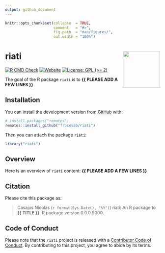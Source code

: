 ```yaml
---
output: github_document
---
```


<!-- README.md is generated from README.Rmd. Please edit that file -->


```r
knitr::opts_chunk$set(collapse  = TRUE,
                      comment   = "#>",
                      fig.path  = "man/figures/",
                      out.width = "100%")
```



riati <img src="man/figures/package-sticker.png" align="right" style="float:right; height:120px;"/>
=========================================================

<!-- badges: start -->
[![R CMD Check](https://github.com/frbcesab/riati/actions/workflows/R-CMD-check.yaml/badge.svg)](https://github.com/frbcesab/riati/actions/workflows/R-CMD-check.yaml)
[![Website](https://github.com/frbcesab/riati/actions/workflows/pkgdown.yaml/badge.svg)](https://github.com/frbcesab/riati/actions/workflows/pkgdown.yaml)
[![License: GPL (>= 2)](https://img.shields.io/badge/License-GPL%20%28%3E%3D%202%29-blue.svg)](https://choosealicense.com/licenses/gpl-2.0/)
<!-- badges: end -->


The goal of the R package `riati` is to **{{ PLEASE ADD A FEW LINES }}**



## Installation

You can install the development version from [GitHub](https://github.com/) with:

```r
# install.packages("remotes")
remotes::install_github("frbcesab/riati")
```

Then you can attach the package `riati`:

```r
library("riati")
```



## Overview

Here is an overview of `riati` content: **{{ PLEASE ADD A FEW LINES }}**



## Citation

Please cite this package as: 

> Casajus Nicolas (`r format(Sys.Date(), "%Y")`) riati: An R 
package to **{{ TITLE }}**. R package version 0.0.0.9000.



## Code of Conduct

Please note that the `riati` project is released with a 
[Contributor Code of Conduct](https://contributor-covenant.org/version/2/0/CODE_OF_CONDUCT.html). 
By contributing to this project, you agree to abide by its terms.
